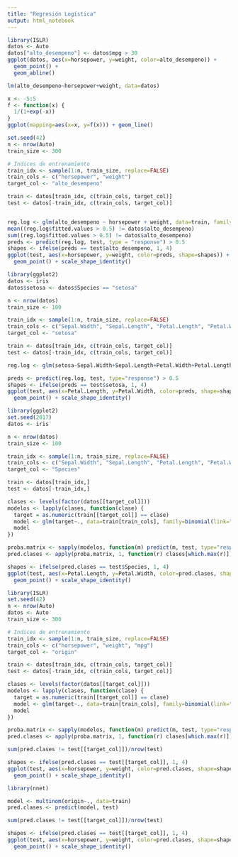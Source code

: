 ```yaml
---
title: "Regresión Logística"
output: html_notebook
---
```


```r
library(ISLR)
datos <- Auto
datos["alto_desempeno"] <- datos$mpg > 30
ggplot(datos, aes(x=horsepower, y=weight, color=alto_desempeno)) + 
  geom_point() + 
  geom_abline()

lm(alto_desempeno~horsepower+weight, data=datos)
```

```r
x <- -5:5
f <- function(x) {
  1/(1+exp(-x))
}
ggplot(mapping=aes(x=x, y=f(x))) + geom_line()
```
```r
set.seed(42)
n <- nrow(Auto)
train_size <- 300

# Indices de entrenamiento
train_idx <- sample(1:n, train_size, replace=FALSE)
train_cols <- c("horsepower", "weight")
target_col <- "alto_desempeno"

train <- datos[train_idx, c(train_cols, target_col)]
test <- datos[-train_idx, c(train_cols, target_col)]


reg.log <- glm(alto_desempeno ~ horsepower + weight, data=train, family=binomial(link="logit"))
mean((reg.log$fitted.values > 0.5) != datos$alto_desempeno)
sum((reg.log$fitted.values > 0.5) != datos$alto_desempeno)
preds <- predict(reg.log, test, type = "response") > 0.5
shapes <- ifelse(preds == test$alto_desempeno, 1, 4)
ggplot(test, aes(x=horsepower, y=weight, color=preds, shape=shapes)) + 
  geom_point() + scale_shape_identity()

```

```r
library(ggplot2)
datos <- iris
datos$setosa <- datos$Species == "setosa"

n <- nrow(datos)
train_size <- 100

train_idx <- sample(1:n, train_size, replace=FALSE)
train_cols <- c("Sepal.Width", "Sepal.Length", "Petal.Length", "Petal.Width")
target_col <- "setosa"

train <- datos[train_idx, c(train_cols, target_col)]
test <- datos[-train_idx, c(train_cols, target_col)]

reg.log <- glm(setosa~Sepal.Width+Sepal.Length+Petal.Width+Petal.Length, data=train, family=binomial(link="logit"))

preds <- predict(reg.log, test, type="response") > 0.5
shapes <- ifelse(preds == test$setosa, 1, 4)
ggplot(test, aes(x=Petal.Length, y=Petal.Width, color=preds, shape=shapes)) + 
  geom_point() + scale_shape_identity()
```

```r
library(ggplot2)
set.seed(2017)
datos <- iris

n <- nrow(datos)
train_size <- 100

train_idx <- sample(1:n, train_size, replace=FALSE)
train_cols <- c("Sepal.Width", "Sepal.Length", "Petal.Length", "Petal.Width")
target_col <- "Species"

train <- datos[train_idx,]
test <- datos[-train_idx,]

clases <- levels(factor(datos[[target_col]]))
modelos <- lapply(clases, function(clase) {
  target = as.numeric(train[[target_col]] == clase)
  model <- glm(target~., data=train[train_cols], family=binomial(link="logit"))
  model
})

proba.matrix <- sapply(modelos, function(m) predict(m, test, type="response"))
pred.clases <- apply(proba.matrix, 1, function(r) clases[which.max(r)])

shapes <- ifelse(pred.clases == test$Species, 1, 4)
ggplot(test, aes(x=Petal.Length, y=Petal.Width, color=pred.clases, shape=shapes)) + 
  geom_point() + scale_shape_identity()
```

```r
library(ISLR)
set.seed(42)
n <- nrow(Auto)
datos <- Auto
train_size <- 300

# Indices de entrenamiento
train_idx <- sample(1:n, train_size, replace=FALSE)
train_cols <- c("horsepower", "weight", "mpg")
target_col <- "origin"

train <- datos[train_idx, c(train_cols, target_col)]
test <- datos[-train_idx, c(train_cols, target_col)]

clases <- levels(factor(datos[[target_col]]))
modelos <- lapply(clases, function(clase) {
  target = as.numeric(train[[target_col]] == clase)
  model <- glm(target~., data=train[train_cols], family=binomial(link="logit"))
  model
})

proba.matrix <- sapply(modelos, function(m) predict(m, test, type="response"))
pred.clases <- apply(proba.matrix, 1, function(r) clases[which.max(r)])

sum(pred.clases != test[[target_col]])/nrow(test)

shapes <- ifelse(pred.clases == test[[target_col]], 1, 4)
ggplot(test, aes(x=horsepower, y=weight, color=pred.clases, shape=shapes)) + 
  geom_point() + scale_shape_identity()
```
```r
library(nnet)

model <- multinom(origin~., data=train)
pred.clases <- predict(model, test)

sum(pred.clases != test[[target_col]])/nrow(test)

shapes <- ifelse(pred.clases == test[[target_col]], 1, 4)
ggplot(test, aes(x=horsepower, y=weight, color=pred.clases, shape=shapes)) + 
  geom_point() + scale_shape_identity()
```

